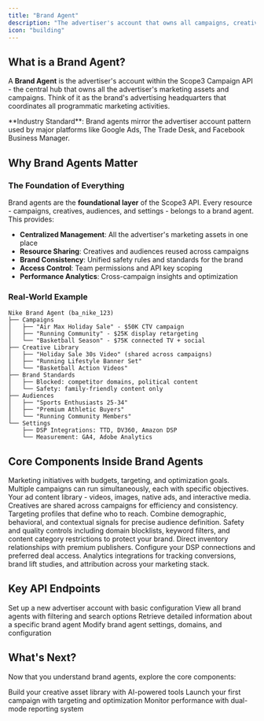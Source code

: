 ```yaml
---
title: "Brand Agent"
description: "The advertiser's account that owns all campaigns, creatives, and targeting assets"
icon: "building"
---
```


## What is a Brand Agent?

A **Brand Agent** is the advertiser's account within the Scope3 Campaign API - the central hub that owns all the advertiser's marketing assets and campaigns. Think of it as the brand's advertising headquarters that coordinates all programmatic marketing activities.

<Note>
**Industry Standard**: Brand agents mirror the advertiser account pattern used by major platforms like Google Ads, The Trade Desk, and Facebook Business Manager.
</Note>

## Why Brand Agents Matter

### The Foundation of Everything
Brand agents are the **foundational layer** of the Scope3 API. Every resource - campaigns, creatives, audiences, and settings - belongs to a brand agent. This provides:

- **Centralized Management**: All the advertiser's marketing assets in one place
- **Resource Sharing**: Creatives and audiences reused across campaigns
- **Brand Consistency**: Unified safety rules and standards for the brand
- **Access Control**: Team permissions and API key scoping
- **Performance Analytics**: Cross-campaign insights and optimization

### Real-World Example

```
Nike Brand Agent (ba_nike_123)
├── Campaigns
│   ├── "Air Max Holiday Sale" - $50K CTV campaign
│   ├── "Running Community" - $25K display retargeting
│   └── "Basketball Season" - $75K connected TV + social
├── Creative Library
│   ├── "Holiday Sale 30s Video" (shared across campaigns)
│   ├── "Running Lifestyle Banner Set" 
│   └── "Basketball Action Videos"
├── Brand Standards
│   ├── Blocked: competitor domains, political content
│   └── Safety: family-friendly content only
├── Audiences
│   ├── "Sports Enthusiasts 25-34"
│   ├── "Premium Athletic Buyers"
│   └── "Running Community Members"
└── Settings
    ├── DSP Integrations: TTD, DV360, Amazon DSP
    └── Measurement: GA4, Adobe Analytics
```

## Core Components Inside Brand Agents

<CardGroup cols={2}>
  <Card title="🎯 Campaigns" icon="bullseye">
    Marketing initiatives with budgets, targeting, and optimization goals. Multiple campaigns can run simultaneously, each with specific objectives.
  </Card>
  
  <Card title="🎨 Creatives" icon="image">
    Your ad content library - videos, images, native ads, and interactive media. Creatives are shared across campaigns for efficiency and consistency.
  </Card>
  
  <Card title="👥 Brand Stories" icon="users">
    Targeting profiles that define who to reach. Combine demographic, behavioral, and contextual signals for precise audience definition.
  </Card>
  
  <Card title="🛡️ Brand Standards" icon="shield">
    Safety and quality controls including domain blocklists, keyword filters, and content category restrictions to protect your brand.
  </Card>
  
  <Card title="📊 PMPs (Private Marketplaces)" icon="handshake">
    Direct inventory relationships with premium publishers. Configure your DSP connections and preferred deal access.
  </Card>
  
  <Card title="📈 Measurement Sources" icon="chart-line">
    Analytics integrations for tracking conversions, brand lift studies, and attribution across your marketing stack.
  </Card>
</CardGroup>


## Key API Endpoints

<CardGroup cols={2}>
  <Card title="Create Brand Agent" href="/api-reference/brand-agents/create-brand-agent" icon="plus">
    Set up a new advertiser account with basic configuration
  </Card>
  
  <Card title="List Brand Agents" href="/api-reference/brand-agents/list-brand-agents" icon="list">
    View all brand agents with filtering and search options
  </Card>
  
  <Card title="Get Brand Agent" href="/api-reference/brand-agents/get-brand-agent" icon="eye">
    Retrieve detailed information about a specific brand agent
  </Card>
  
  <Card title="Update Brand Agent" href="/api-reference/brand-agents/update-brand-agent" icon="edit">
    Modify brand agent settings, domains, and configuration
  </Card>
</CardGroup>

## What's Next?

Now that you understand brand agents, explore the core components:

<CardGroup cols={3}>
  <Card title="🎨 Creatives" href="/mintlify/object-guides/creative" icon="image">
    Build your creative asset library with AI-powered tools
  </Card>
  
  <Card title="🎯 Campaigns" href="/quickstart" icon="rocket">
    Launch your first campaign with targeting and optimization
  </Card>
  
  <Card title="📊 Analytics" href="/reporting-overview" icon="chart-line">
    Monitor performance with dual-mode reporting system
  </Card>
</CardGroup>